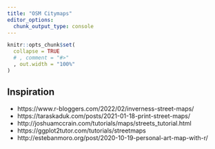 ```yaml
---
title: "OSM Citymaps"
editor_options: 
  chunk_output_type: console
---
```


```r
knitr::opts_chunk$set(
  collapse = TRUE
  # , comment = "#>"
  , out.width = "100%"
)
```


## Inspiration

* https://www.r-bloggers.com/2022/02/inverness-street-maps/
* https://taraskaduk.com/posts/2021-01-18-print-street-maps/
* http://joshuamccrain.com/tutorials/maps/streets_tutorial.html
* https://ggplot2tutor.com/tutorials/streetmaps
* http://estebanmoro.org/post/2020-10-19-personal-art-map-with-r/
